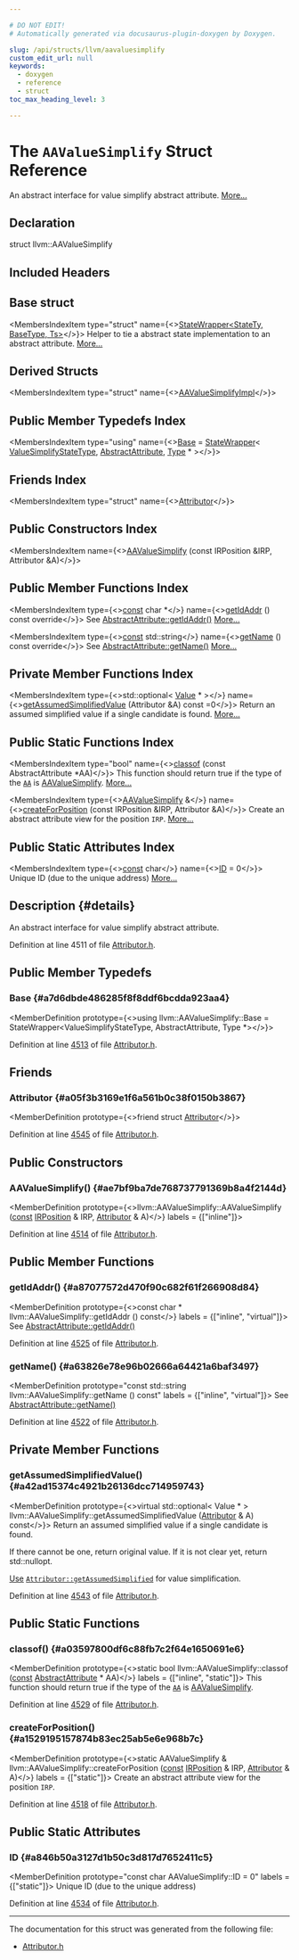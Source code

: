 ```yaml
---

# DO NOT EDIT!
# Automatically generated via docusaurus-plugin-doxygen by Doxygen.

slug: /api/structs/llvm/aavaluesimplify
custom_edit_url: null
keywords:
  - doxygen
  - reference
  - struct
toc_max_heading_level: 3

---
```





# The `AAValueSimplify` Struct Reference

<DoxygenPage pluginConfig={pluginConfig}>

An abstract interface for value simplify abstract attribute. <a href="#details">More...</a>

## Declaration

<CodeBlock>struct llvm::AAValueSimplify</CodeBlock>

## Included Headers

<IncludesList>
<IncludesListItem
  filePath="llvm/Transforms/IPO/Attributor.h"
  permalink="/docs/api/files/include/include/llvm/include/llvm/transforms/include/llvm/transforms/ipo/attributor-h"
  isLocal="true" />
</IncludesList>

## Base struct

<MembersIndex>

<MembersIndexItem
  type="struct"
  name={<><a href="/docs/api/structs/llvm/statewrapper">StateWrapper&lt;StateTy, BaseType, Ts&gt;</a></>}>
Helper to tie a abstract state implementation to an abstract attribute. <a href="/docs/api/structs/llvm/statewrapper/#details">More...</a>
</MembersIndexItem>

</MembersIndex>

## Derived Structs

<MembersIndex>

<MembersIndexItem
  type="struct"
  name={<><a href="/docs/api/structs/anonymous-namespace-attributorattributes-cpp-/aavaluesimplifyimpl">AAValueSimplifyImpl</a></>}>
</MembersIndexItem>

</MembersIndex>

## Public Member Typedefs Index

<MembersIndex>

<MembersIndexItem
  type="using"
  name={<><a href="#a7d6dbde486285f8f8ddf6bcdda923aa4">Base</a> = <a href="/docs/api/structs/llvm/statewrapper">StateWrapper</a>&lt; <a href="/docs/api/structs/llvm/valuesimplifystatetype">ValueSimplifyStateType</a>, <a href="/docs/api/structs/llvm/abstractattribute">AbstractAttribute</a>, <a href="/docs/api/classes/llvm/type">Type</a> &#42; &gt;</>}>
</MembersIndexItem>

</MembersIndex>

## Friends Index

<MembersIndex>

<MembersIndexItem
  type="struct"
  name={<><a href="#a05f3b3169e1f6a561b0c38f0150b3867">Attributor</a></>}>
</MembersIndexItem>

</MembersIndex>

## Public Constructors Index

<MembersIndex>

<MembersIndexItem
  name={<><a href="#ae7bf9ba7de768737791369b8a4f2144d">AAValueSimplify</a> (const IRPosition &amp;IRP, Attributor &amp;A)</>}>
</MembersIndexItem>

</MembersIndex>

## Public Member Functions Index

<MembersIndex>

<MembersIndexItem
  type={<><a href="/docs/api/files/lib/lib/target/lib/target/aarch64/aarch64promoteconstant-cpp/#a90f8350fecae261c25be85d38b451bff">const</a> char &#42;</>}
  name={<><a href="#a87077572d470f90c682f61f266908d84">getIdAddr</a> () const override</>}>
See <a href="/docs/api/structs/llvm/abstractattribute/#afb1ae982372c7bd88717c53d8f8e5470">AbstractAttribute::getIdAddr()</a> <a href="#a87077572d470f90c682f61f266908d84">More...</a>
</MembersIndexItem>

<MembersIndexItem
  type={<><a href="/docs/api/files/lib/lib/target/lib/target/aarch64/aarch64promoteconstant-cpp/#a90f8350fecae261c25be85d38b451bff">const</a> std::string</>}
  name={<><a href="#a63826e78e96b02666a64421a6baf3497">getName</a> () const override</>}>
See <a href="/docs/api/structs/llvm/abstractattribute/#a7d84d85c6cb8cc16db41d83859096256">AbstractAttribute::getName()</a> <a href="#a63826e78e96b02666a64421a6baf3497">More...</a>
</MembersIndexItem>

</MembersIndex>

## Private Member Functions Index

<MembersIndex>

<MembersIndexItem
  type={<>std::optional&lt; <a href="/docs/api/classes/llvm/value">Value</a> &#42; &gt;</>}
  name={<><a href="#a42ad15374c4921b26136dcc714959743">getAssumedSimplifiedValue</a> (Attributor &amp;A) const =0</>}>
Return an assumed simplified value if a single candidate is found. <a href="#a42ad15374c4921b26136dcc714959743">More...</a>
</MembersIndexItem>

</MembersIndex>

## Public Static Functions Index

<MembersIndex>

<MembersIndexItem
  type="bool"
  name={<><a href="#a03597800df6c88fb7c2f64e1650691e6">classof</a> (const AbstractAttribute &#42;AA)</>}>
This function should return true if the type of the <code><a href="/docs/api/namespaces/llvm/aa">AA</a></code> is <a href="/docs/api/structs/llvm/aavaluesimplify">AAValueSimplify</a>. <a href="#a03597800df6c88fb7c2f64e1650691e6">More...</a>
</MembersIndexItem>

<MembersIndexItem
  type={<><a href="/docs/api/structs/llvm/aavaluesimplify">AAValueSimplify</a> &amp;</>}
  name={<><a href="#a1529195157874b83ec25ab5e6e968b7c">createForPosition</a> (const IRPosition &amp;IRP, Attributor &amp;A)</>}>
Create an abstract attribute view for the position <code>IRP</code>. <a href="#a1529195157874b83ec25ab5e6e968b7c">More...</a>
</MembersIndexItem>

</MembersIndex>

## Public Static Attributes Index

<MembersIndex>

<MembersIndexItem
  type={<><a href="/docs/api/files/lib/lib/target/lib/target/aarch64/aarch64promoteconstant-cpp/#a90f8350fecae261c25be85d38b451bff">const</a> char</>}
  name={<><a href="#a846b50a3127d1b50c3d817d7652411c5">ID</a> = 0</>}>
Unique ID (due to the unique address) <a href="#a846b50a3127d1b50c3d817d7652411c5">More...</a>
</MembersIndexItem>

</MembersIndex>

## Description {#details}

An abstract interface for value simplify abstract attribute.

Definition at line 4511 of file <a href="/docs/api/files/include/include/llvm/include/llvm/transforms/include/llvm/transforms/ipo/attributor-h">Attributor.h</a>.

<SectionDefinition>

## Public Member Typedefs

### Base {#a7d6dbde486285f8f8ddf6bcdda923aa4}

<MemberDefinition
  prototype={<>using llvm::AAValueSimplify::Base =  StateWrapper&lt;ValueSimplifyStateType, AbstractAttribute, Type &#42;&gt;</>}>

Definition at line <a href="/docs/api/files/include/include/llvm/include/llvm/transforms/include/llvm/transforms/ipo/attributor-h/#l04513">4513</a> of file <a href="/docs/api/files/include/include/llvm/include/llvm/transforms/include/llvm/transforms/ipo/attributor-h">Attributor.h</a>.
</MemberDefinition>

</SectionDefinition>

<SectionDefinition>

## Friends

### Attributor {#a05f3b3169e1f6a561b0c38f0150b3867}

<MemberDefinition
  prototype={<>friend struct <a href="/docs/api/structs/llvm/attributor">Attributor</a></>}>

Definition at line <a href="/docs/api/files/include/include/llvm/include/llvm/transforms/include/llvm/transforms/ipo/attributor-h/#l04545">4545</a> of file <a href="/docs/api/files/include/include/llvm/include/llvm/transforms/include/llvm/transforms/ipo/attributor-h">Attributor.h</a>.
</MemberDefinition>

</SectionDefinition>

<SectionDefinition>

## Public Constructors

### AAValueSimplify() {#ae7bf9ba7de768737791369b8a4f2144d}

<MemberDefinition
  prototype={<>llvm::AAValueSimplify::AAValueSimplify (<a href="/docs/api/files/lib/lib/target/lib/target/aarch64/aarch64promoteconstant-cpp/#a90f8350fecae261c25be85d38b451bff">const</a> <a href="/docs/api/structs/llvm/irposition">IRPosition</a> &amp; IRP, <a href="/docs/api/structs/llvm/attributor">Attributor</a> &amp; A)</>}
  labels = {["inline"]}>

Definition at line <a href="/docs/api/files/include/include/llvm/include/llvm/transforms/include/llvm/transforms/ipo/attributor-h/#l04514">4514</a> of file <a href="/docs/api/files/include/include/llvm/include/llvm/transforms/include/llvm/transforms/ipo/attributor-h">Attributor.h</a>.
</MemberDefinition>

</SectionDefinition>

<SectionDefinition>

## Public Member Functions

### getIdAddr() {#a87077572d470f90c682f61f266908d84}

<MemberDefinition
  prototype={<>const char &#42; llvm::AAValueSimplify::getIdAddr () const</>}
  labels = {["inline", "virtual"]}>
See <a href="/docs/api/structs/llvm/abstractattribute/#afb1ae982372c7bd88717c53d8f8e5470">AbstractAttribute::getIdAddr()</a>

Definition at line <a href="/docs/api/files/include/include/llvm/include/llvm/transforms/include/llvm/transforms/ipo/attributor-h/#l04525">4525</a> of file <a href="/docs/api/files/include/include/llvm/include/llvm/transforms/include/llvm/transforms/ipo/attributor-h">Attributor.h</a>.
</MemberDefinition>

### getName() {#a63826e78e96b02666a64421a6baf3497}

<MemberDefinition
  prototype="const std::string llvm::AAValueSimplify::getName () const"
  labels = {["inline", "virtual"]}>
See <a href="/docs/api/structs/llvm/abstractattribute/#a7d84d85c6cb8cc16db41d83859096256">AbstractAttribute::getName()</a>

Definition at line <a href="/docs/api/files/include/include/llvm/include/llvm/transforms/include/llvm/transforms/ipo/attributor-h/#l04522">4522</a> of file <a href="/docs/api/files/include/include/llvm/include/llvm/transforms/include/llvm/transforms/ipo/attributor-h">Attributor.h</a>.
</MemberDefinition>

</SectionDefinition>

<SectionDefinition>

## Private Member Functions

### getAssumedSimplifiedValue() {#a42ad15374c4921b26136dcc714959743}

<MemberDefinition
  prototype={<>virtual std::optional&lt; Value &#42; &gt; llvm::AAValueSimplify::getAssumedSimplifiedValue (<a href="/docs/api/structs/llvm/attributor">Attributor</a> &amp; A) const</>}>
Return an assumed simplified value if a single candidate is found.

If there cannot be one, return original value. If it is not clear yet, return std::nullopt.

<a href="/docs/api/classes/llvm/use">Use</a> <code><a href="/docs/api/structs/llvm/attributor/#a55d76a2640e6d82014e150608631667d">Attributor::getAssumedSimplified</a></code> for value simplification.

Definition at line <a href="/docs/api/files/include/include/llvm/include/llvm/transforms/include/llvm/transforms/ipo/attributor-h/#l04543">4543</a> of file <a href="/docs/api/files/include/include/llvm/include/llvm/transforms/include/llvm/transforms/ipo/attributor-h">Attributor.h</a>.
</MemberDefinition>

</SectionDefinition>

<SectionDefinition>

## Public Static Functions

### classof() {#a03597800df6c88fb7c2f64e1650691e6}

<MemberDefinition
  prototype={<>static bool llvm::AAValueSimplify::classof (<a href="/docs/api/files/lib/lib/target/lib/target/aarch64/aarch64promoteconstant-cpp/#a90f8350fecae261c25be85d38b451bff">const</a> <a href="/docs/api/structs/llvm/abstractattribute">AbstractAttribute</a> &#42; AA)</>}
  labels = {["inline", "static"]}>
This function should return true if the type of the <code><a href="/docs/api/namespaces/llvm/aa">AA</a></code> is <a href="/docs/api/structs/llvm/aavaluesimplify">AAValueSimplify</a>.

Definition at line <a href="/docs/api/files/include/include/llvm/include/llvm/transforms/include/llvm/transforms/ipo/attributor-h/#l04529">4529</a> of file <a href="/docs/api/files/include/include/llvm/include/llvm/transforms/include/llvm/transforms/ipo/attributor-h">Attributor.h</a>.
</MemberDefinition>

### createForPosition() {#a1529195157874b83ec25ab5e6e968b7c}

<MemberDefinition
  prototype={<>static AAValueSimplify &amp; llvm::AAValueSimplify::createForPosition (<a href="/docs/api/files/lib/lib/target/lib/target/aarch64/aarch64promoteconstant-cpp/#a90f8350fecae261c25be85d38b451bff">const</a> <a href="/docs/api/structs/llvm/irposition">IRPosition</a> &amp; IRP, <a href="/docs/api/structs/llvm/attributor">Attributor</a> &amp; A)</>}
  labels = {["static"]}>
Create an abstract attribute view for the position <code>IRP</code>.

Definition at line <a href="/docs/api/files/include/include/llvm/include/llvm/transforms/include/llvm/transforms/ipo/attributor-h/#l04518">4518</a> of file <a href="/docs/api/files/include/include/llvm/include/llvm/transforms/include/llvm/transforms/ipo/attributor-h">Attributor.h</a>.
</MemberDefinition>

</SectionDefinition>

<SectionDefinition>

## Public Static Attributes

### ID {#a846b50a3127d1b50c3d817d7652411c5}

<MemberDefinition
  prototype="const char AAValueSimplify::ID = 0"
  labels = {["static"]}>
Unique ID (due to the unique address)

Definition at line <a href="/docs/api/files/include/include/llvm/include/llvm/transforms/include/llvm/transforms/ipo/attributor-h/#l04534">4534</a> of file <a href="/docs/api/files/include/include/llvm/include/llvm/transforms/include/llvm/transforms/ipo/attributor-h">Attributor.h</a>.
</MemberDefinition>

</SectionDefinition>

<hr/>

The documentation for this struct was generated from the following file:

<ul>
<li><a href="/docs/api/files/include/include/llvm/include/llvm/transforms/include/llvm/transforms/ipo/attributor-h">Attributor.h</a></li>
</ul>

</DoxygenPage>
